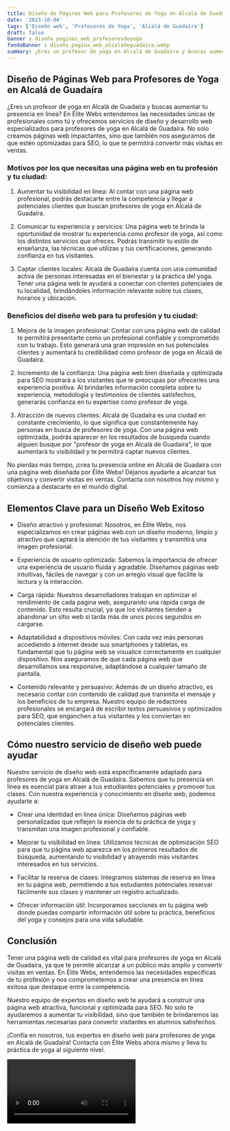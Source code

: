 ```yaml
---
title: Diseño de Páginas Web para Profesores de Yoga en Alcalá de Guadaíra
date: '2023-10-04'
tags: ['Diseño web', 'Profesores de Yoga', 'Alcalá de Guadaíra']
draft: false
banner : diseño_paginas_web_profesoresdeyoga
fondoBanner : diseño_pagina_web_alcaládeguadaíra.webp
summary: ¿Eres un profesor de yoga en Alcalá de Guadaíra y buscas aumentar tu presencia en línea? En Élite Webs entendemos las necesidades únicas de profesionales como tú y ofrecemos servicios de diseño y desarrollo web especializados para profesores de yoga en Alcalá de Guadaíra. No solo creamos páginas web impactantes, sino que también nos aseguramos de que estén optimizadas para SEO, lo que te permitirá convertir más visitas en ventas.
---
```


## Diseño de Páginas Web para Profesores de Yoga en Alcalá de Guadaíra

¿Eres un profesor de yoga en Alcalá de Guadaíra y buscas aumentar tu presencia en línea? En Élite Webs entendemos las necesidades únicas de profesionales como tú y ofrecemos servicios de diseño y desarrollo web especializados para profesores de yoga en Alcalá de Guadaíra. No solo creamos páginas web impactantes, sino que también nos aseguramos de que estén optimizadas para SEO, lo que te permitirá convertir más visitas en ventas.

### Motivos por los que necesitas una página web en tu profesión y tu ciudad:

1. Aumentar tu visibilidad en línea: Al contar con una página web profesional, podrás destacarte entre la competencia y llegar a potenciales clientes que buscan profesores de yoga en Alcalá de Guadaíra.

2. Comunicar tu experiencia y servicios: Una página web te brinda la oportunidad de mostrar tu experiencia como profesor de yoga, así como los distintos servicios que ofreces. Podrás transmitir tu estilo de enseñanza, las técnicas que utilizas y tus certificaciones, generando confianza en tus visitantes.

3. Captar clientes locales: Alcalá de Guadaíra cuenta con una comunidad activa de personas interesadas en el bienestar y la práctica del yoga. Tener una página web te ayudará a conectar con clientes potenciales de tu localidad, brindándoles información relevante sobre tus clases, horarios y ubicación.

### Beneficios del diseño web para tu profesión y tu ciudad:

1. Mejora de la imagen profesional: Contar con una página web de calidad te permitirá presentarte como un profesional confiable y comprometido con tu trabajo. Esto generará una gran impresión en tus potenciales clientes y aumentará tu credibilidad como profesor de yoga en Alcalá de Guadaíra.

2. Incremento de la confianza: Una página web bien diseñada y optimizada para SEO mostrará a los visitantes que te preocupas por ofrecerles una experiencia positiva. Al brindarles información completa sobre tu experiencia, metodología y testimonios de clientes satisfechos, generarás confianza en tu expertise como profesor de yoga.

3. Atracción de nuevos clientes: Alcalá de Guadaíra es una ciudad en constante crecimiento, lo que significa que constantemente hay personas en busca de profesores de yoga. Con una página web optimizada, podrás aparecer en los resultados de búsqueda cuando alguien busque por "profesor de yoga en Alcalá de Guadaíra", lo que aumentará tu visibilidad y te permitirá captar nuevos clientes.

No pierdas más tiempo, ¡crea tu presencia online en Alcalá de Guadaíra con una página web diseñada por Élite Webs! Déjanos ayudarte a alcanzar tus objetivos y convertir visitas en ventas. Contacta con nosotros hoy mismo y comienza a destacarte en el mundo digital.

<GifSeo />

<Cta />

## Elementos Clave para un Diseño Web Exitoso

- Diseño atractivo y profesional: Nosotros, en Élite Webs, nos especializamos en crear páginas web con un diseño moderno, limpio y atractivo que captará la atención de tus visitantes y transmitirá una imagen profesional.

- Experiencia de usuario optimizada: Sabemos la importancia de ofrecer una experiencia de usuario fluida y agradable. Diseñamos páginas web intuitivas, fáciles de navegar y con un arreglo visual que facilite la lectura y la interacción.

- Carga rápida: Nuestros desarrolladores trabajan en optimizar el rendimiento de cada página web, asegurando una rápida carga de contenido. Esto resulta crucial, ya que los visitantes tienden a abandonar un sitio web si tarda más de unos pocos segundos en cargarse.

- Adaptabilidad a dispositivos móviles: Con cada vez más personas accediendo a internet desde sus smartphones y tabletas, es fundamental que tu página web se visualice correctamente en cualquier dispositivo. Nos aseguramos de que cada página web que desarrollamos sea responsive, adaptándose a cualquier tamaño de pantalla.

- Contenido relevante y persuasivo: Además de un diseño atractivo, es necesario contar con contenido de calidad que transmita el mensaje y los beneficios de tu empresa. Nuestro equipo de redactores profesionales se encargará de escribir textos persuasivos y optimizados para SEO, que enganchen a tus visitantes y los conviertan en potenciales clientes.

## Cómo nuestro servicio de diseño web puede ayudar

Nuestro servicio de diseño web está específicamente adaptado para profesores de yoga en Alcalá de Guadaíra. Sabemos que tu presencia en línea es esencial para atraer a tus estudiantes potenciales y promover tus clases. Con nuestra experiencia y conocimiento en diseño web, podemos ayudarte a:

- Crear una identidad en línea única: Diseñamos páginas web personalizadas que reflejen la esencia de tu práctica de yoga y transmitan una imagen profesional y confiable.

- Mejorar tu visibilidad en línea: Utilizamos técnicas de optimización SEO para que tu página web aparezca en los primeros resultados de búsqueda, aumentando tu visibilidad y atrayendo más visitantes interesados en tus servicios.

- Facilitar la reserva de clases: Integramos sistemas de reserva en línea en tu página web, permitiendo a tus estudiantes potenciales reservar fácilmente sus clases y mantener un registro actualizado.

- Ofrecer información útil: Incorporamos secciones en tu página web donde puedas compartir información útil sobre tu práctica, beneficios del yoga y consejos para una vida saludable.

## Conclusión

Tener una página web de calidad es vital para profesores de yoga en Alcalá de Guadaíra, ya que te permite alcanzar a un público más amplio y convertir visitas en ventas. En Élite Webs, entendemos las necesidades específicas de tu profesión y nos comprometemos a crear una presencia en línea exitosa que destaque entre la competencia.

Nuestro equipo de expertos en diseño web te ayudará a construir una página web atractiva, funcional y optimizada para SEO. No solo te ayudaremos a aumentar tu visibilidad, sino que también te brindaremos las herramientas necesarias para convertir visitantes en alumnos satisfechos.

¡Confía en nosotros, tus expertos en diseño web para profesores de yoga en Alcalá de Guadaíra! Contacta con Élite Webs ahora mismo y lleva tu práctica de yoga al siguiente nivel.

<Video />

<CtaBot job='Profesores de Yoga' city='Alcalá de Guadaíra'/>

<Gmaps query='Alcalá de Guadaíra+españa+maps' />